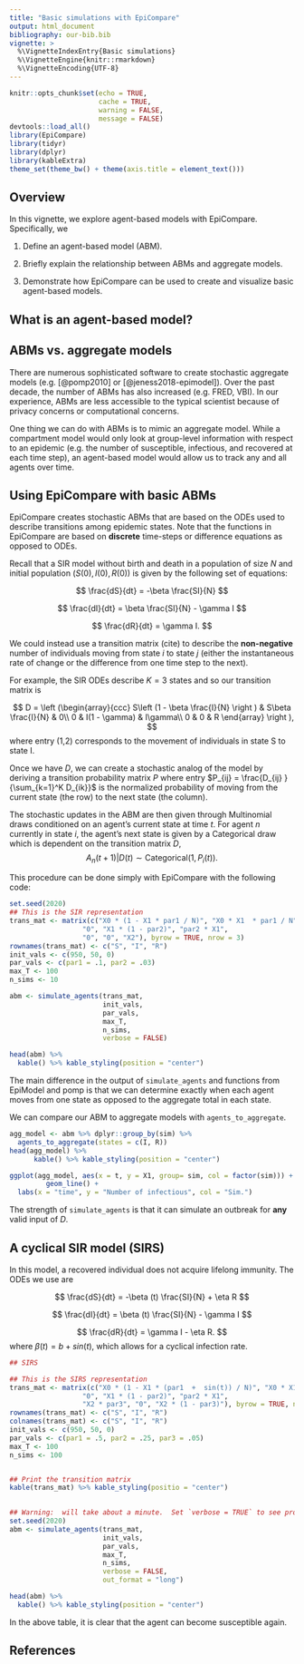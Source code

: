 ```yaml
---
title: "Basic simulations with EpiCompare"
output: html_document
bibliography: our-bib.bib
vignette: >
  %\VignetteIndexEntry{Basic simulations}
  %\VignetteEngine{knitr::rmarkdown}
  %\VignetteEncoding{UTF-8}
---
```


```r
knitr::opts_chunk$set(echo = TRUE,
                      cache = TRUE,
                      warning = FALSE,
                      message = FALSE)
devtools::load_all()
library(EpiCompare)
library(tidyr)
library(dplyr)
library(kableExtra)
theme_set(theme_bw() + theme(axis.title = element_text()))
```

## Overview

In this vignette, we explore agent-based models with EpiCompare.  Specifically, we 

1. Define an agent-based model (ABM).

2. Briefly explain the relationship between ABMs and aggregate models.

3. Demonstrate how EpiCompare can be used to create and visualize basic agent-based models.


## What is an agent-based model?

## ABMs vs. aggregate models

There are numerous sophisticated software to create stochastic aggregate models (e.g. [@pomp2010] or [@jeness2018-epimodel]).  Over the past decade, the number of ABMs has also increased (e.g. FRED, VBI).  In our experience, ABMs are less accessible to the typical scientist because of privacy concerns or computational concerns.  

One thing we can do with ABMs is to mimic an aggregate model.  While a compartment model would only look at group-level information with respect to an epidemic (e.g. the number of susceptible, infectious, and recovered at each time step), an agent-based model would allow us to track any and all agents over time.

## Using EpiCompare with basic ABMs

EpiCompare creates stochastic ABMs that are based on the ODEs used to describe transitions among epidemic states.  Note that the functions in EpiCompare are based on **discrete** time-steps or difference equations as opposed to ODEs.

Recall that a SIR model without birth and death in a population of size $N$ and initial population $(S(0), I(0), R(0))$ is given by the following set of equations:

$$
\frac{dS}{dt} = -\beta \frac{SI}{N}
$$

$$
\frac{dI}{dt} = \beta \frac{SI}{N} - \gamma I
$$

$$
\frac{dR}{dt} = \gamma I.
$$

We could instead use a transition matrix (cite) to describe the **non-negative** number of individuals moving from state $i$ to state $j$ (either the instantaneous rate of change or the difference from one time step to the next).

For example, the SIR ODEs describe $K=3$ states and so our transition matrix is

$$
D = \left (\begin{array}{ccc}
S\left (1 - \beta \frac{I}{N} \right ) & S\beta \frac{I}{N} & 0\\
0 & I(1 - \gamma) & I\gamma\\
0 & 0 & R
\end{array} \right ),
$$
where entry (1,2) corresponds to the movement of individuals in state S to state I.

Once we have $D$, we can create a stochastic analog of the model by deriving a transition probability matrix $P$ where entry $P_{ij} = \frac{D_{ij} }{\sum_{k=1}^K D_{ik}}$ is the normalized probability of moving from the current state (the row) to the next state (the column).

The stochastic updates in the ABM are then given through Multinomial draws conditioned on an agent's current state at time $t$.  For agent $n$ currently in state $i$, the agent's next state is given by a Categorical draw which is dependent on the transition matrix $D$,
$$
A_n(t+1) |D(t) \sim \mathrm{Categorical} \left (1, P_i(t) \right ).
$$

This procedure can be done simply with EpiCompare with the following code:

```r
set.seed(2020)
## This is the SIR representation
trans_mat <- matrix(c("X0 * (1 - X1 * par1 / N)", "X0 * X1  * par1 / N", "0",
                  "0", "X1 * (1 - par2)", "par2 * X1",
                  "0", "0", "X2"), byrow = TRUE, nrow = 3)
rownames(trans_mat) <- c("S", "I", "R")
init_vals <- c(950, 50, 0)
par_vals <- c(par1 = .1, par2 = .03)
max_T <- 100
n_sims <- 10

abm <- simulate_agents(trans_mat,
                       init_vals,
                       par_vals,
                       max_T,
                       n_sims,
                       verbose = FALSE)

head(abm) %>%
  kable() %>% kable_styling(position = "center")
```

The main difference in the output of `simulate_agents` and functions from EpiModel and pomp is that we can determine exactly when each agent moves from one state as opposed to the aggregate total in each state.

We can compare our ABM to aggregate models with `agents_to_aggregate`.

```r
agg_model <- abm %>% dplyr::group_by(sim) %>%
  agents_to_aggregate(states = c(I, R)) 
head(agg_model) %>%
      kable() %>% kable_styling(position = "center")

ggplot(agg_model, aes(x = t, y = X1, group= sim, col = factor(sim))) +
         geom_line() + 
  labs(x = "time", y = "Number of infectious", col = "Sim.")

```



The strength of `simulate_agents` is that it can simulate an outbreak for **any** valid input of $D$.

## A cyclical SIR model (SIRS)

In this model, a recovered individual does not acquire lifelong immunity.  The ODEs we use are

$$
\frac{dS}{dt} = -\beta (t) \frac{SI}{N} + \eta R
$$

$$
\frac{dI}{dt} = \beta (t) \frac{SI}{N} - \gamma I
$$

$$
\frac{dR}{dt} = \gamma I - \eta R.
$$
where $\beta(t) = b + sin(t)$, which allows for a cyclical infection rate.

```r
## SIRS

## This is the SIRS representation
trans_mat <- matrix(c("X0 * (1 - X1 * (par1  +  sin(t)) / N)", "X0 * X1  * (par1 + sin(t)) / N", "0",
                  "0", "X1 * (1 - par2)", "par2 * X1",
                  "X2 * par3", "0", "X2 * (1 - par3)"), byrow = TRUE, nrow = 3)
rownames(trans_mat) <- c("S", "I", "R")
colnames(trans_mat) <- c("S", "I", "R")
init_vals <- c(950, 50, 0)
par_vals <- c(par1 = .5, par2 = .25, par3 = .05)
max_T <- 100
n_sims <- 100


## Print the transition matrix
kable(trans_mat) %>% kable_styling(positio = "center")
      
```
      
      
```r

## Warning:  will take about a minute.  Set `verbose = TRUE` to see progress
set.seed(2020)
abm <- simulate_agents(trans_mat,
                       init_vals,
                       par_vals,
                       max_T,
                       n_sims,
                       verbose = FALSE,
                       out_format = "long")

head(abm) %>%
  kable() %>% kable_styling(position = "center")
```

In the above table, it is clear that the agent can become susceptible again.


## References